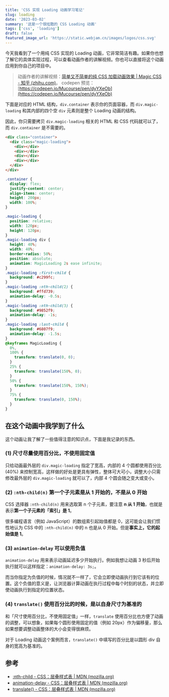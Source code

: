 ```yaml
---
title: 'CSS 实现 Loading 动画学习笔记'
slug: loading
date: '2023-03-02'
summary: '这是一个很炫酷的 CSS Loading 动画'
tags: ['css', 'loading']
draft: false
featured_image_url: 'https://static.webjam.cn/images/logos/css.svg'
---
```


今天我看到了一个用纯 CSS 实现的 Loading 动画，它非常简洁有趣。如果你也想了解它的具体实现过程，可以查看动画作者的讲解视频。你也可以直接将这个动画应用到你自己的项目中。

> 动画作者的讲解视频：[简单又不简单的纯 CSS 加载动画效果 | Magic CSS - 知乎 (zhihu.com)](https://zhuanlan.zhihu.com/p/137959198)。
> codepen 预览：[https://codepen.io/Mucourse/pen/dyYXeOb](https://codepen.io/Mucourse/pen/dyYXeOb)

下面是对应的 HTML 结构，`div.container` 表示你的页面容器，而 `div.magic-loading` 和其内部的四个空 `div` 元素则是整个 Loading 动画的结构。

因此，你只需要拷贝 `div.magic-loading` 相关的 HTML 和 CSS 代码就可以了，而 `div.container` 是不需要的。

```html
<div class="container">
  <div class="magic-loading">
    <div></div>
    <div></div>
    <div></div>
    <div></div>
  </div>
</div>
```

```css
.container {
  display: flex;
  justify-content: center;
  align-items: center;
  height: 200px;
  width: 100%;
}

.magic-loading {
  position: relative;
  width: 120px;
  height: 120px;
}
.magic-loading div {
  height: 40%;
  width: 40%;
  border-radius: 50%;
  position: absolute;
  animation: MagicLoading 2s ease infinite;
}
.magic-loading :first-child {
  background: #c299fc;
}
.magic-loading :nth-child(2) {
  background: #ffd739;
  animation-delay: -0.5s;
}
.magic-loading :nth-child(3) {
  background: #9852f9;
  animation-delay: -1s;
}
.magic-loading :last-child {
  background: #6807f9;
  animation-delay: -1.5s;
}
@keyframes MagicLoading {
  0%,
  100% {
    transform: translate(0, 0);
  }
  25% {
    transform: translate(150%, 0);
  }
  50% {
    transform: translate(150%, 150%);
  }
  75% {
    transform: translate(0, 150%);
  }
}
```

## 在这个动画中我学到了什么

这个动画让我了解了一些值得注意的知识点，下面是我记录的东西。

### (1) 尺寸尽量使用百分比，不使用固定值

只给动画最外层的 `div.magic-loading` 指定了宽高，内部的 4 个圆都使用百分比 (40%) 来控制宽高，这样做的好处是更具有弹性，整体可大可小，调整大小只需修改最外层的 `div.magic-loading` 就可以了，内部 4 个圆会随之变大或变小。

### (2) `:nth-child(n)` 第一个子元素是从 1 开始的，不是从 0 开始

CSS 选择器 `:nth-child(n)` 用来选取第 n 个子元素，要注意 **n 从 1 开始**，也就是表示**第一个子元素的「索引」是 1**。

很多编程语言（例如 JavaScript）的数组索引起始值都是 0，这可能会让我们惯性地认为 CSS 中的 `:nth-child(n)` 中的 n 也是从 0 开始。但是**事实上，它的起始值是 1**。

### (3) `animation-delay` 可以使用负值

`animation-delay` 用来表示动画延迟多少开始执行。例如我想让动画 3 秒后开始执行就可以这样指定：`animation-delay: 3s;`。

而当你指定为负值的时候，情况就不一样了，它会立即使动画执行到它该有的位置。这个负值的意义是，让浏览器计算动画在执行过程中每个时刻的状态，并立即使动画执行到指定的位置状态。

### (4) `translate()` 使用百分比的时候，是以自身尺寸为基准的

和「尺寸使用百分比，不使用固定值」一样，`translate` 使用百分比也方便了动画的调整，可以想象，如果每个圆形使用固定的值（例如 20px）作为偏移量，那么如果想要调整动画整体的大小会变得很麻烦。

对于 Loading 动画这个案例而言，`translate()` 中填写的百分比是以圆形 div 自身的宽高为基准的。

## 参考

- [:nth-child - CSS：层叠样式表 | MDN (mozilla.org)](https://developer.mozilla.org/zh-CN/docs/Web/CSS/:nth-child)
- [animation-delay - CSS：层叠样式表 | MDN (mozilla.org)](https://developer.mozilla.org/zh-CN/docs/Web/CSS/animation-delay)
- [translate() - CSS：层叠样式表 | MDN (mozilla.org)](https://developer.mozilla.org/zh-CN/docs/Web/CSS/transform-function/translate)
